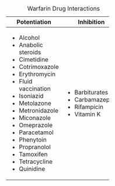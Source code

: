 : Warfarin Drug Interactions

+---------------------+-----------------+
| Potentiation        | Inhibition      |
+=====================+=================+
| * Alcohol           | * Barbiturates  |
| * Anabolic steroids | * Carbamazepine |
| * Cimetidine        | * Rifampicin    |
| * Cotrimoxazole     | * Vitamin K     |
| * Erythromycin      |                 |
| * Fluid vaccination |                 |
| * Isoniazid         |                 |
| * Metolazone        |                 |
| * Metronidazole     |                 |
| * Miconazole        |                 |
| * Omeprazole        |                 |
| * Paracetamol       |                 |
| * Phenytoin         |                 |
| * Propranolol       |                 |
| * Tamoxifen         |                 |
| * Tetracycline      |                 |
| * Quinidine         |                 |
+---------------------+-----------------+
